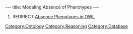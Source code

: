 ---
title: Modeling Absence of Phenotypes
---

#REDIRECT [[Absence Phenotypes in OWL]]

[[Category:Ontology]]
[[Category:Reasoning]]
[[Category:Database]]